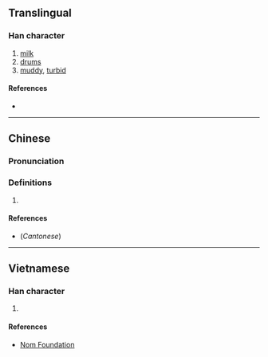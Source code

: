 {{character info/new}}
==Translingual==

===Han character===
{{Han char|rn=85|rad=水|as=09|sn=12|four=32114|canj=EHJG|ids=⿰氵重}}

# [[milk]]
# [[drum]]s
# [[muddy]], [[turbid]]

====References====
* {{Han ref|kx=0638.070|dkj=17864|dj=1045.020|hdz=31680.020|uh=6E69|ud=28265|bh=B546|bd=46406}}

----

==Chinese==
{{zh-forms}}

===Pronunciation===
{{zh-pron
|m=dòng,zhòng
|c=dung6,dung3,zung3
|mc=y
|oc=y
|ma=
|cat=n,a
}}

===Definitions===
{{zh-hanzi}}

# {{rfdef|lang=zh}}

====References====
* (''Cantonese'') {{R:yue:Hanzi}}

----

==Vietnamese==

===Han character===
{{vi-readings|rs=水09| hanviet = chòng}}

# {{defn|lang=vi|sort=水09}}

====References====
* [http://nomfoundation.org/common/nom_details.php?codepoint=6e69 Nom Foundation]